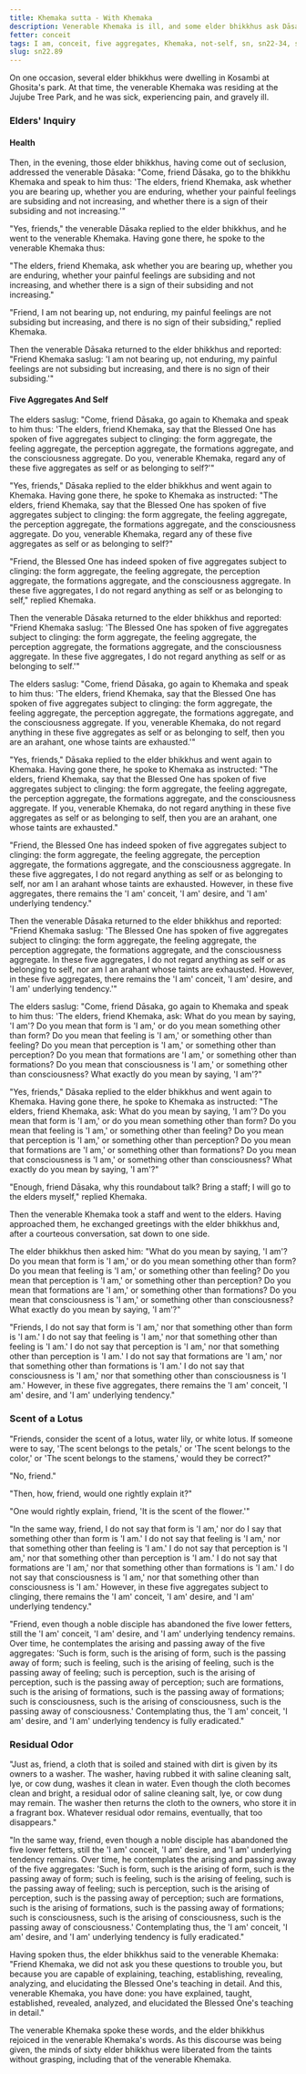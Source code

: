 ```yaml
---
title: Khemaka sutta - With Khemaka
description: Venerable Khemaka is ill, and some elder bhikkhus ask Dāsaka to convey their concern to him. A series of exchanges ensue, mediated by Dāsaka, until Khemaka, despite his illness, goes to see the elder bhikkhus himself. The elders inquire about his understanding of the Dhamma. Khemaka explains that while he does not identify any of the five aggregates (form, feeling, perception, formations, and consciousness) as self, he still experiences a subtle "I am" conceit associated with these aggregates. He likens this to the lingering scent on a cleaned cloth, which eventually fades away.
fetter: conceit
tags: I am, conceit, five aggregates, Khemaka, not-self, sn, sn22-34, sn22
slug: sn22.89
---
```


On one occasion, several elder bhikkhus were dwelling in Kosambi at Ghosita's park. At that time, the venerable Khemaka was residing at the Jujube Tree Park, and he was sick, experiencing pain, and gravely ill.

### Elders' Inquiry

#### Health

Then, in the evening, those elder bhikkhus, having come out of seclusion, addressed the venerable Dāsaka: "Come, friend Dāsaka, go to the bhikkhu Khemaka and speak to him thus: 'The elders, friend Khemaka, ask whether you are bearing up, whether you are enduring, whether your painful feelings are subsiding and not increasing, and whether there is a sign of their subsiding and not increasing.'"

"Yes, friends," the venerable Dāsaka replied to the elder bhikkhus, and he went to the venerable Khemaka. Having gone there, he spoke to the venerable Khemaka thus:

"The elders, friend Khemaka, ask whether you are bearing up, whether you are enduring, whether your painful feelings are subsiding and not increasing, and whether there is a sign of their subsiding and not increasing."

"Friend, I am not bearing up, not enduring, my painful feelings are not subsiding but increasing, and there is no sign of their subsiding," replied Khemaka.

Then the venerable Dāsaka returned to the elder bhikkhus and reported: "Friend Khemaka saslug: 'I am not bearing up, not enduring, my painful feelings are not subsiding but increasing, and there is no sign of their subsiding.'"

#### Five Aggregates And Self

The elders saslug: "Come, friend Dāsaka, go again to Khemaka and speak to him thus: 'The elders, friend Khemaka, say that the Blessed One has spoken of five aggregates subject to clinging: the form aggregate, the feeling aggregate, the perception aggregate, the formations aggregate, and the consciousness aggregate. Do you, venerable Khemaka, regard any of these five aggregates as self or as belonging to self?'"

"Yes, friends," Dāsaka replied to the elder bhikkhus and went again to Khemaka. Having gone there, he spoke to Khemaka as instructed: "The elders, friend Khemaka, say that the Blessed One has spoken of five aggregates subject to clinging: the form aggregate, the feeling aggregate, the perception aggregate, the formations aggregate, and the consciousness aggregate. Do you, venerable Khemaka, regard any of these five aggregates as self or as belonging to self?"

"Friend, the Blessed One has indeed spoken of five aggregates subject to clinging: the form aggregate, the feeling aggregate, the perception aggregate, the formations aggregate, and the consciousness aggregate. In these five aggregates, I do not regard anything as self or as belonging to self," replied Khemaka.

Then the venerable Dāsaka returned to the elder bhikkhus and reported: "Friend Khemaka saslug: 'The Blessed One has spoken of five aggregates subject to clinging: the form aggregate, the feeling aggregate, the perception aggregate, the formations aggregate, and the consciousness aggregate. In these five aggregates, I do not regard anything as self or as belonging to self.'"

The elders saslug: "Come, friend Dāsaka, go again to Khemaka and speak to him thus: 'The elders, friend Khemaka, say that the Blessed One has spoken of five aggregates subject to clinging: the form aggregate, the feeling aggregate, the perception aggregate, the formations aggregate, and the consciousness aggregate. If you, venerable Khemaka, do not regard anything in these five aggregates as self or as belonging to self, then you are an arahant, one whose taints are exhausted.'"

"Yes, friends," Dāsaka replied to the elder bhikkhus and went again to Khemaka. Having gone there, he spoke to Khemaka as instructed: "The elders, friend Khemaka, say that the Blessed One has spoken of five aggregates subject to clinging: the form aggregate, the feeling aggregate, the perception aggregate, the formations aggregate, and the consciousness aggregate. If you, venerable Khemaka, do not regard anything in these five aggregates as self or as belonging to self, then you are an arahant, one whose taints are exhausted."

"Friend, the Blessed One has indeed spoken of five aggregates subject to clinging: the form aggregate, the feeling aggregate, the perception aggregate, the formations aggregate, and the consciousness aggregate. In these five aggregates, I do not regard anything as self or as belonging to self, nor am I an arahant whose taints are exhausted. However, in these five aggregates, there remains the 'I am' conceit, 'I am' desire, and 'I am' underlying tendency."

Then the venerable Dāsaka returned to the elder bhikkhus and reported: "Friend Khemaka saslug: 'The Blessed One has spoken of five aggregates subject to clinging: the form aggregate, the feeling aggregate, the perception aggregate, the formations aggregate, and the consciousness aggregate. In these five aggregates, I do not regard anything as self or as belonging to self, nor am I an arahant whose taints are exhausted. However, in these five aggregates, there remains the 'I am' conceit, 'I am' desire, and 'I am' underlying tendency.'"

The elders saslug: "Come, friend Dāsaka, go again to Khemaka and speak to him thus: 'The elders, friend Khemaka, ask: What do you mean by saying, 'I am'? Do you mean that form is 'I am,' or do you mean something other than form? Do you mean that feeling is 'I am,' or something other than feeling? Do you mean that perception is 'I am,' or something other than perception? Do you mean that formations are 'I am,' or something other than formations? Do you mean that consciousness is 'I am,' or something other than consciousness? What exactly do you mean by saying, 'I am'?"

"Yes, friends," Dāsaka replied to the elder bhikkhus and went again to Khemaka. Having gone there, he spoke to Khemaka as instructed: "The elders, friend Khemaka, ask: What do you mean by saying, 'I am'? Do you mean that form is 'I am,' or do you mean something other than form? Do you mean that feeling is 'I am,' or something other than feeling? Do you mean that perception is 'I am,' or something other than perception? Do you mean that formations are 'I am,' or something other than formations? Do you mean that consciousness is 'I am,' or something other than consciousness? What exactly do you mean by saying, 'I am'?"

"Enough, friend Dāsaka, why this roundabout talk? Bring a staff; I will go to the elders myself," replied Khemaka.

Then the venerable Khemaka took a staff and went to the elders. Having approached them, he exchanged greetings with the elder bhikkhus and, after a courteous conversation, sat down to one side.

The elder bhikkhus then asked him: "What do you mean by saying, 'I am'? Do you mean that form is 'I am,' or do you mean something other than form? Do you mean that feeling is 'I am,' or something other than feeling? Do you mean that perception is 'I am,' or something other than perception? Do you mean that formations are 'I am,' or something other than formations? Do you mean that consciousness is 'I am,' or something other than consciousness? What exactly do you mean by saying, 'I am'?"

"Friends, I do not say that form is 'I am,' nor that something other than form is 'I am.' I do not say that feeling is 'I am,' nor that something other than feeling is 'I am.' I do not say that perception is 'I am,' nor that something other than perception is 'I am.' I do not say that formations are 'I am,' nor that something other than formations is 'I am.' I do not say that consciousness is 'I am,' nor that something other than consciousness is 'I am.' However, in these five aggregates, there remains the 'I am' conceit, 'I am' desire, and 'I am' underlying tendency."

### Scent of a Lotus

"Friends, consider the scent of a lotus, water lily, or white lotus. If someone were to say, 'The scent belongs to the petals,' or 'The scent belongs to the color,' or 'The scent belongs to the stamens,' would they be correct?"

"No, friend."

"Then, how, friend, would one rightly explain it?"

"One would rightly explain, friend, 'It is the scent of the flower.'"

"In the same way, friend, I do not say that form is 'I am,' nor do I say that something other than form is 'I am.' I do not say that feeling is 'I am,' nor that something other than feeling is 'I am.' I do not say that perception is 'I am,' nor that something other than perception is 'I am.' I do not say that formations are 'I am,' nor that something other than formations is 'I am.' I do not say that consciousness is 'I am,' nor that something other than consciousness is 'I am.' However, in these five aggregates subject to clinging, there remains the 'I am' conceit, 'I am' desire, and 'I am' underlying tendency."

"Friend, even though a noble disciple has abandoned the five lower fetters, still the 'I am' conceit, 'I am' desire, and 'I am' underlying tendency remains. Over time, he contemplates the arising and passing away of the five aggregates: 'Such is form, such is the arising of form, such is the passing away of form; such is feeling, such is the arising of feeling, such is the passing away of feeling; such is perception, such is the arising of perception, such is the passing away of perception; such are formations, such is the arising of formations, such is the passing away of formations; such is consciousness, such is the arising of consciousness, such is the passing away of consciousness.' Contemplating thus, the 'I am' conceit, 'I am' desire, and 'I am' underlying tendency is fully eradicated."

### Residual Odor

"Just as, friend, a cloth that is soiled and stained with dirt is given by its owners to a washer. The washer, having rubbed it with saline cleaning salt, lye, or cow dung, washes it clean in water. Even though the cloth becomes clean and bright, a residual odor of saline cleaning salt, lye, or cow dung may remain. The washer then returns the cloth to the owners, who store it in a fragrant box. Whatever residual odor remains, eventually, that too disappears."

"In the same way, friend, even though a noble disciple has abandoned the five lower fetters, still the 'I am' conceit, 'I am' desire, and 'I am' underlying tendency remains. Over time, he contemplates the arising and passing away of the five aggregates: 'Such is form, such is the arising of form, such is the passing away of form; such is feeling, such is the arising of feeling, such is the passing away of feeling; such is perception, such is the arising of perception, such is the passing away of perception; such are formations, such is the arising of formations, such is the passing away of formations; such is consciousness, such is the arising of consciousness, such is the passing away of consciousness.' Contemplating thus, the 'I am' conceit, 'I am' desire, and 'I am' underlying tendency is fully eradicated."

Having spoken thus, the elder bhikkhus said to the venerable Khemaka: "Friend Khemaka, we did not ask you these questions to trouble you, but because you are capable of explaining, teaching, establishing, revealing, analyzing, and elucidating the Blessed One's teaching in detail. And this, venerable Khemaka, you have done: you have explained, taught, established, revealed, analyzed, and elucidated the Blessed One's teaching in detail."

The venerable Khemaka spoke these words, and the elder bhikkhus rejoiced in the venerable Khemaka's words. As this discourse was being given, the minds of sixty elder bhikkhus were liberated from the taints without grasping, including that of the venerable Khemaka.